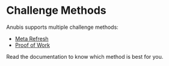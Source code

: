 # Challenge Methods

Anubis supports multiple challenge methods:

- [Meta Refresh](./metarefresh.mdx)
- [Proof of Work](./proof-of-work.mdx)

Read the documentation to know which method is best for you.
